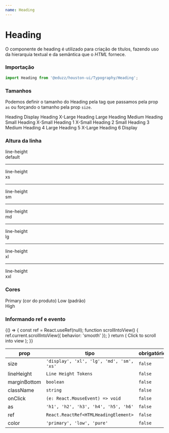 ```yaml
---
name: Heading
---
```





# Heading

O componente de heading é utilizado para criação de títulos, fazendo uso da hierarquia textual e da semântica que o <i>HTML</i> fornece.

### Importação

```js
import Heading from '@eduzz/houston-ui/Typography/Heading';
```

### Tamanhos

Podemos definir o tamanho do Heading pela tag que passamos pela prop `as` ou forçando o tamanho pela prop `size`.

<Playground>
  <Heading as='h1'>Heading Display</Heading>
  <Heading as='h2'>Heading X-Large</Heading>
  <Heading as='h3'>Heading Large</Heading>
  <Heading as='h4'>Heading Medium</Heading>
  <Heading as='h5'>Heading Small</Heading>
  <Heading as='h6'>Heading X-Small</Heading>
  <Heading as='h1' size='xs'>
    Heading 1 X-Small
  </Heading>
  <Heading as='h2' size='sm'>
    Heading 2 Small
  </Heading>
  <Heading as='h3' size='md'>
    Heading 3 Medium
  </Heading>
  <Heading as='h4' size='lg'>
    Heading 4 Large
  </Heading>
  <Heading as='h5' size='xl'>
    Heading 5 X-Large
  </Heading>
  <Heading as='h6' size='display'>
    Heading 6 Display
  </Heading>
</Playground>

### Altura da linha

<Playground>
  <Heading size='md' lineHeight='default'>
    line-height
    <br />
    default
  </Heading>
  <hr style={{ margin: '10px 0' }} />
  <Heading size='md' lineHeight='xs'>
    line-height
    <br />
    xs
  </Heading>
  <hr style={{ margin: '10px 0' }} />
  <Heading size='md' lineHeight='sm'>
    line-height
    <br />
    sm
  </Heading>
  <hr style={{ margin: '10px 0' }} />
  <Heading size='md' lineHeight='md'>
    line-height
    <br />
    md
  </Heading>
  <hr style={{ margin: '10px 0' }} />
  <Heading size='md' lineHeight='lg'>
    line-height
    <br />
    lg
  </Heading>
  <hr style={{ margin: '10px 0' }} />
  <Heading size='md' lineHeight='xl'>
    line-height
    <br />
    xl
  </Heading>
  <hr style={{ margin: '10px 0' }} />
  <Heading size='md' lineHeight='xxl'>
    line-height
    <br />
    xxl
  </Heading>
</Playground>

### Cores

<Playground>
  <Heading color='primary' size='md'>
    Primary (cor do produto)
  </Heading>
  <Heading size='md'>Low (padrão)</Heading>
  <div style={{ backgroundColor: '#0D47A1' }}>
    <Heading color='high' size='md'>
      High
    </Heading>
  </div>
</Playground>

### Informando ref e evento

<Playground>
  {() => {
    const ref = React.useRef(null);
    function scrollIntoView() {
      ref.current.scrollIntoView({
        behavior: 'smooth'
      });
    }
    return (
      <Heading size='md' ref={ref} onClick={scrollIntoView}>
        Click to scroll into view
      </Heading>
    );
  }}
</Playground>

| prop         | tipo                                      | obrigatório | padrão |
| ------------ | ----------------------------------------- | ----------- | ------ |
| size         | `'display', 'xl', 'lg', 'md', 'sm', 'xs'` | `false`     | -      |
| lineHeight   | `Line Height Tokens`                      | `false`     | `md`   |
| marginBottom | `boolean`                                 | `false`     | -      |
| className    | `string`                                  | `false`     | -      |
| onClick      | `(e: React.MouseEvent) => void`           | `false`     | -      |
| as           | `'h1', 'h2', 'h3', 'h4', 'h5', 'h6'`      | `false`     | `h1`   |
| ref          | `React.ReactRef<HTMLHeadingElement>`      | `false`     | -      |
| color        | `'primary', 'low', 'pure'`                | `false`     | `low`  |
